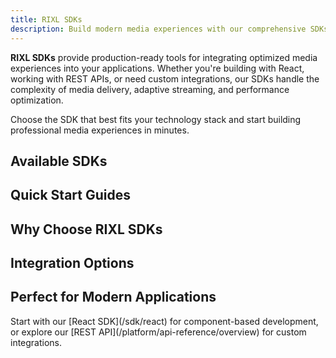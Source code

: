 ```yaml
---
title: RIXL SDKs
description: Build modern media experiences with our comprehensive SDKs. Choose from React components, REST APIs, and more to integrate RIXL into your applications.
---
```



**RIXL SDKs** provide production-ready tools for integrating optimized media experiences into your applications. Whether you're building with React, working with REST APIs, or need custom integrations, our SDKs handle the complexity of media delivery, adaptive streaming, and performance optimization.

Choose the SDK that best fits your technology stack and start building professional media experiences in minutes.

## Available SDKs

<div className="grid gap-6 sm:grid-cols-2 lg:grid-cols-3">
    <InteractiveCard
        title="React SDK"
        description="Production-ready React components for video, images, and media feeds."
        href="/sdk/react"
        icon="Layers"
    />
    <InteractiveCard
        title="REST API"
        description="Direct API access for custom integrations and server-side applications."
        href="/platform/api-reference/overview"
        icon="Code"
    />
    <InteractiveCard
        title="JavaScript SDK"
        description="Vanilla JavaScript library for web applications without React."
        icon="Globe"
        disabled={true}
        badge="Coming Soon"
    />
</div>

## Quick Start Guides

<div className="grid gap-6 sm:grid-cols-2">
    <InteractiveCard
        title="React Components"
        description="Install the React SDK and display your first video in under 5 minutes."
        href="/sdk/react/getting-started/overview"
        icon="BookOpen"
    />
    <InteractiveCard
        title="API Integration"
        description="Upload and manage media programmatically with our REST API."
        href="/platform/api-reference/overview"
        icon="Terminal"
    />
</div>

## Why Choose RIXL SDKs

<div className="grid gap-6 sm:grid-cols-2 lg:grid-cols-3 mt-8">
    <InfoCard
        title="Developer-First Design"
        description="Clean APIs, comprehensive TypeScript support, and intuitive interfaces that feel natural to use."
        icon="Code"
    />
    <InfoCard
        title="Zero Configuration"
        description="Works out of the box with sensible defaults. Advanced customization available when you need it."
        icon="Zap"
    />
    <InfoCard
        title="Performance Optimized"
        description="Automatic optimization, lazy loading, and adaptive streaming for smooth user experiences."
        icon="Activity"
    />
    <InfoCard
        title="Cross-Platform Support"
        description="Consistent APIs across React, JavaScript, and REST integrations for flexible development."
        icon="Layers"
    />
    <InfoCard
        title="Production Ready"
        description="Battle-tested in production with comprehensive error handling, fallbacks, and monitoring."
        icon="Shield"
    />
    <InfoCard
        title="Accessibility Built-In"
        description="WCAG 2.1 compliant with proper ARIA attributes and keyboard navigation support."
        icon="Eye"
    />
</div>

## Integration Options

<div className="grid gap-6 sm:grid-cols-2 lg:grid-cols-3 mt-8">
    <InfoCard
        title="React Components"
        description="Drop-in React components with TypeScript support, hooks, and modern patterns"
        icon="Layers"
    />
    <InfoCard
        title="REST API"
        description="Direct API access for server-side applications and custom integrations"
        icon="Code"
    />
    <InfoCard
        title="JavaScript Library"
        description="Vanilla JavaScript for web applications without framework dependencies"
        icon="Globe"
    />
</div>

## Perfect for Modern Applications

<div className="grid gap-6 sm:grid-cols-2 lg:grid-cols-3 mt-8">
    <InfoCard
        title="Social Platforms"
        description="Build TikTok-style feeds, Instagram galleries, and YouTube-like experiences"
        icon="Users"
    />
    <InfoCard
        title="E-commerce Sites"
        description="Product galleries, promotional videos, and high-quality imagery that converts"
        icon="ShoppingCart"
    />
    <InfoCard
        title="Educational Apps"
        description="Course videos with subtitles, interactive content feeds, and mobile-optimized learning"
        icon="GraduationCap"
    />
    <InfoCard
        title="Content Management"
        description="Creator dashboards, media libraries, and content discovery interfaces"
        icon="FileText"
    />
    <InfoCard
        title="Marketing Campaigns"
        description="Landing pages with hero videos, product showcases, and media-rich experiences"
        icon="Target"
    />
    <InfoCard
        title="Enterprise Applications"
        description="Internal tools, training platforms, and customer portals with reliable media delivery"
        icon="Building"
    />
</div>

<div className="mt-12">
    <Callout type="tip" title="Ready to build amazing media experiences?">
        Start with our [React SDK](/sdk/react) for component-based development, or explore our [REST API](/platform/api-reference/overview) for custom integrations.
    </Callout>
</div>